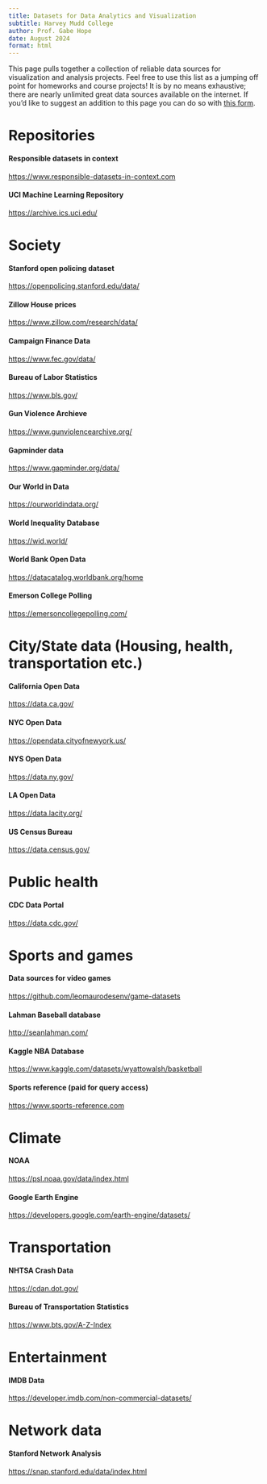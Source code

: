 ```yaml
---
title: Datasets for Data Analytics and Visualization
subtitle: Harvey Mudd College
author: Prof. Gabe Hope
date: August 2024
format: html
---
```


This page pulls together a collection of reliable data sources for visualization and analysis projects. Feel free to use this list as a jumping off point for homeworks and course projects! It is by no means exhaustive; there are nearly unlimited great data sources available on the internet. If you'd like to suggest an addition to this page you can do so with [this form](https://forms.gle/xqWXDctqQ93fU5fAA).

# Repositories

#### Responsible datasets in context
<https://www.responsible-datasets-in-context.com>

#### UCI Machine Learning Repository

<https://archive.ics.uci.edu/>

# Society

#### Stanford open policing dataset

<https://openpolicing.stanford.edu/data/>

#### Zillow House prices

<https://www.zillow.com/research/data/>

#### Campaign Finance Data

<https://www.fec.gov/data/>

#### Bureau of Labor Statistics

<https://www.bls.gov/>

#### Gun Violence Archieve

<https://www.gunviolencearchive.org/>

#### Gapminder data

<https://www.gapminder.org/data/>

#### Our World in Data

<https://ourworldindata.org/>

#### World Inequality Database

<https://wid.world/>

#### World Bank Open Data

<https://datacatalog.worldbank.org/home>

#### Emerson College Polling

<https://emersoncollegepolling.com/>

# City/State data (Housing, health, transportation etc.)

#### California Open Data

<https://data.ca.gov/>

#### NYC Open Data

<https://opendata.cityofnewyork.us/>

#### NYS Open Data

<https://data.ny.gov/>

#### LA Open Data

<https://data.lacity.org/>

#### US Census Bureau

<https://data.census.gov/>

# Public health

#### CDC Data Portal

<https://data.cdc.gov/>

# Sports and games

#### Data sources for video games

<https://github.com/leomaurodesenv/game-datasets>

#### Lahman Baseball database

<http://seanlahman.com/>

#### Kaggle NBA Database

<https://www.kaggle.com/datasets/wyattowalsh/basketball>

#### Sports reference (paid for query access)

[https://www.sports-reference.com](https://www.sports-reference.com/?utm_source=stathead&utm_medium=sr_xsite&utm_campaign=2023_01_srnav&__hstc=205977932.0f8d9b67404c743dd2b6e17c3e15c155.1721258091759.1721258091759.1721258091759.1&__hssc=205977932.638.1721258091760&__hsfp=2143267167)

# Climate

#### NOAA

<https://psl.noaa.gov/data/index.html>

#### Google Earth Engine

<https://developers.google.com/earth-engine/datasets/>

# Transportation

#### NHTSA Crash Data

<https://cdan.dot.gov/>

#### Bureau of Transportation Statistics

<https://www.bts.gov/A-Z-Index>

# Entertainment

#### IMDB Data

<https://developer.imdb.com/non-commercial-datasets/>

# Network data

#### Stanford Network Analysis

<https://snap.stanford.edu/data/index.html>